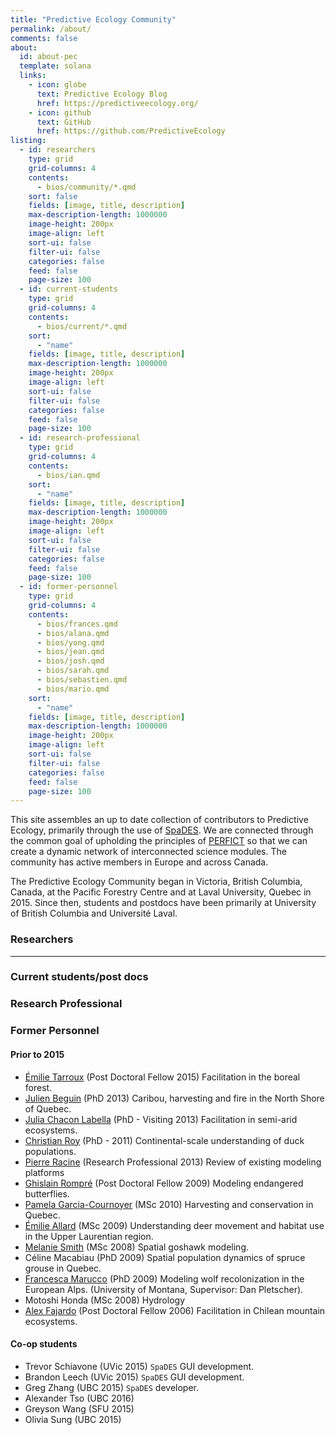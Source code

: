 ---
title: "Predictive Ecology Community"
permalink: /about/
comments: false
about: 
  id: about-pec
  template: solana
  links: 
    - icon: globe
      text: Predictive Ecology Blog
      href: https://predictiveecology.org/
    - icon: github
      text: GitHub
      href: https://github.com/PredictiveEcology
listing: 
  - id: researchers
    type: grid
    grid-columns: 4
    contents: 
      - bios/community/*.qmd
    sort: false
    fields: [image, title, description]
    max-description-length: 1000000
    image-height: 200px
    image-align: left
    sort-ui: false
    filter-ui: false
    categories: false
    feed: false
    page-size: 100
  - id: current-students
    type: grid
    grid-columns: 4
    contents: 
      - bios/current/*.qmd
    sort: 
      - "name"
    fields: [image, title, description]
    max-description-length: 1000000
    image-height: 200px
    image-align: left
    sort-ui: false
    filter-ui: false
    categories: false
    feed: false
    page-size: 100
  - id: research-professional
    type: grid
    grid-columns: 4
    contents:
      - bios/ian.qmd
    sort: 
      - "name"
    fields: [image, title, description]
    max-description-length: 1000000
    image-height: 200px
    image-align: left
    sort-ui: false
    filter-ui: false
    categories: false
    feed: false
    page-size: 100
  - id: former-personnel
    type: grid
    grid-columns: 4
    contents:
      - bios/frances.qmd
      - bios/alana.qmd
      - bios/yong.qmd
      - bios/jean.qmd
      - bios/josh.qmd
      - bios/sarah.qmd
      - bios/sebastien.qmd
      - bios/mario.qmd
    sort: 
      - "name"
    fields: [image, title, description]
    max-description-length: 1000000
    image-height: 200px
    image-align: left
    sort-ui: false
    filter-ui: false
    categories: false
    feed: false
    page-size: 100
---

This site assembles an up to date collection of contributors to
Predictive Ecology, primarily through the use of
[SpaDES](https://predictiveecology.org/SpaDES.html). We are connected
through the common goal of upholding the principles of
[PERFICT](https://onlinelibrary.wiley.com/doi/full/10.1111/ele.13994) so
that we can create a dynamic network of interconnected science modules.
The community has active members in Europe and across Canada.

The Predictive Ecology Community began in Victoria, British Columbia,
Canada, at the Pacific Forestry Centre and at Laval University, Quebec
in 2015. Since then, students and postdocs have been primarily at
University of British Columbia and Université Laval.

### Researchers

::: {#researchers}
:::

------------------------------------------------------------------------

### Current students/post docs

::: {#current-students}
:::

### Research Professional

::: {#research-professional}
:::

### Former Personnel

::: {#former-personnel}
:::

#### Prior to 2015

-   [Émilie
    Tarroux](https://chaireafd.uqat.ca/chercheurs/PageIndividus_f.asp?IdCollaboration=50)
    (Post Doctoral Fellow 2015) Facilitation in the boreal forest.
-   [Julien
    Beguin](http://www.cef-cfr.ca/index.php?n=Membres.JulienBeguin)
    (PhD 2013) Caribou, harvesting and fire in the North Shore of
    Quebec.
-   [Julia Chacon
    Labella](https://www.researchgate.net/profile/Julia_Chacon-Labella/)
    (PhD - Visiting 2013) Facilitation in semi-arid ecosystems.
-   [Christian Roy](https://www.researchgate.net/profile/Christian_Roy4)
    (PhD - 2011) Continental-scale understanding of duck populations.
-   [Pierre
    Racine](http://www.cef-cfr.ca/index.php?n=Membres.PierreRacine)
    (Research Professional 2013) Review of existing modeling platforms
-   [Ghislain
    Rompré](http://www.cef-cfr.ca/index.php?n=Membres.GhislainRompre)
    (Post Doctoral Fellow 2009) Modeling endangered butterflies.
-   [Pamela
    Garcia-Cournoyer](http://www.cef-cfr.ca/index.php?n=Membres.PamelaGarciaCournoyer)
    (MSc 2010) Harvesting and conservation in Quebec.
-   [Émilie
    Allard](http://www.cef-cfr.ca/index.php?n=Membres.EmilieAllard)
    (MSc 2009) Understanding deer movement and habitat use in the Upper
    Laurentian region.
-   [Melanie
    Smith](https://ak.audubon.org/melanie-smith-science-director)
    (MSc 2008) Spatial goshawk modeling.
-   Céline Macabiau (PhD 2009) Spatial population dynamics of spruce
    grouse in Quebec.
-   [Francesca
    Marucco](https://www.researchgate.net/profile/Francesca_Marucco)
    (PhD 2009) Modeling wolf recolonization in the European Alps.
    (University of Montana, Supervisor: Dan Pletscher).
-   Motoshi Honda (MSc 2008) Hydrology
-   [Alex Fajardo](https://sites.google.com/site/alexfajardosite/) (Post
    Doctoral Fellow 2006) Facilitation in Chilean mountain ecosystems.

#### Co-op students

-   Trevor Schiavone (UVic 2015) `SpaDES` GUI development.
-   Brandon Leech (UVic 2015) `SpaDES` GUI development.
-   Greg Zhang (UBC 2015) `SpaDES` developer.
-   Alexander Tso (UBC 2016)
-   Greyson Wang (SFU 2015)
-   Olivia Sung (UBC 2015)
